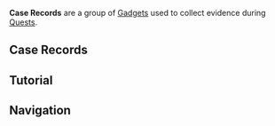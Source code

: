 {{Terminology Infobox
|image = Case Record File.png
|type  = Item Groups
|type2 = Gadgets
}}
'''Case Records''' are a group of [[Gadget]]s used to collect evidence during [[Quest]]s.

==Case Records==
{{Items by Category List|Gadgets&Case Records}}

==Tutorial==
{{Tutorial|Case Record}}

==Navigation==
{{Gadget Navbox}}